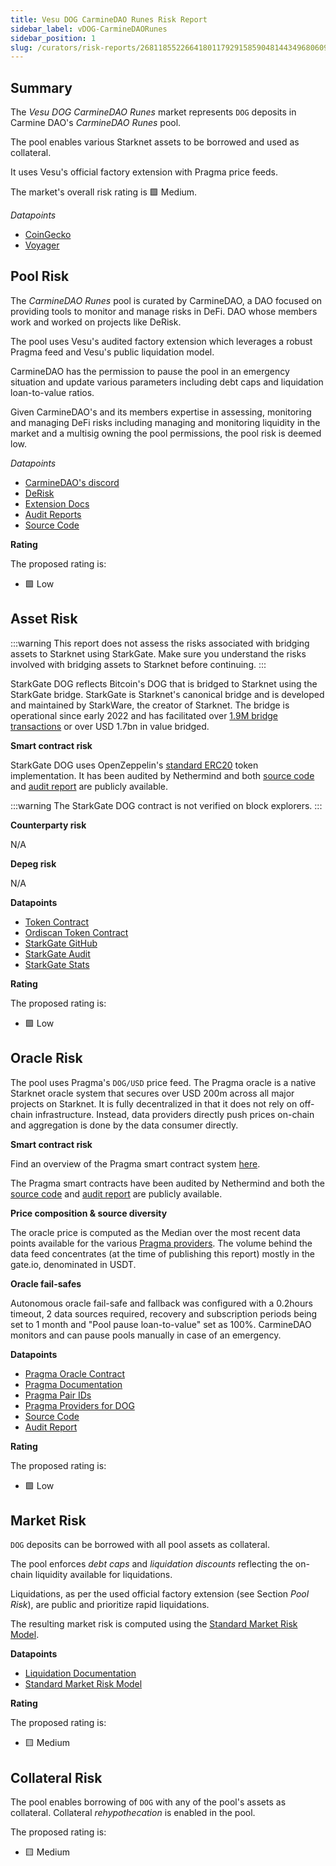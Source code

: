 ```yaml
---
title: Vesu DOG CarmineDAO Runes Risk Report
sidebar_label: vDOG-CarmineDAORunes
sidebar_position: 1
slug: /curators/risk-reports/2681185522664180117929158590481443496806090795357786716961716864181408932939/dog
---
```




## Summary

The *Vesu DOG CarmineDAO Runes* market represents `DOG` deposits in Carmine DAO's *CarmineDAO Runes* pool.

The pool enables various Starknet assets to be borrowed and used as collateral.

It uses Vesu's official factory extension with Pragma price feeds.

The market's overall risk rating is 🟩 Medium.

*Datapoints*

- [CoinGecko](https://www.coingecko.com/en/coins/dog-bitcoin)
- [Voyager](https://voyager.online/contract/0x40e81cfeb176bfdbc5047bbc55eb471cfab20a6b221f38d8fda134e1bfffca4)


## Pool Risk

The *CarmineDAO Runes* pool is curated by CarmineDAO, a DAO focused on providing tools to monitor and manage risks in DeFi. DAO whose members work and worked on projects like DeRisk.

The pool uses Vesu's audited factory extension which leverages a robust Pragma feed and Vesu's public liquidation model.

CarmineDAO has the permission to pause the pool in an emergency situation and update various parameters including debt caps and liquidation loan-to-value ratios. 

Given CarmineDAO's and its members expertise in assessing, monitoring and managing DeFi risks including managing and monitoring liquidity in the market and a multisig owning the pool permissions, the pool risk is deemed low.

*Datapoints*

- [CarmineDAO's discord](https://discord.com/invite/uRs7j8w3bX)
- [DeRisk](https://www.carmine.finance/derisk)
- [Extension Docs](https://docs.vesu.xyz/)
- [Audit Reports](https://github.com/vesuxyz/security)
- [Source Code](https://github.com/vesuxyz/vesu-v1/blob/main/src/extension/default_extension_po.cairo)

**Rating**

The proposed rating is:

- 🟩 Low


## Asset Risk

:::warning
This report does not assess the risks associated with bridging assets to Starknet using StarkGate.
Make sure you understand the risks involved with bridging assets to Starknet before continuing.
:::

StarkGate DOG reflects Bitcoin's DOG that is bridged to Starknet using the StarkGate bridge. 
StarkGate is Starknet's canonical bridge and is developed and maintained by StarkWare, the creator of Starknet.
The bridge is operational since early 2022 and has facilitated over [1.9M bridge transactions](https://dune.com/sapiens/starknet-insighttokenomics-and-bridge-stats) or over USD 1.7bn in value bridged.

**Smart contract risk**

StarkGate DOG uses OpenZeppelin's [standard ERC20](https://github.com/OpenZeppelin/cairo-contracts) token implementation.
It has been audited by Nethermind and both [source code](https://github.com/starknet-io/starkgate-contracts) and [audit report](https://github.com/NethermindEth/PublicAuditReports/blob/main/NM0064-DRAFT_STARKGATE.pdf) are publicly available.

:::warning
The StarkGate DOG contract is not verified on block explorers.
:::

**Counterparty risk**

N/A

**Depeg risk**

N/A

**Datapoints**

- [Token Contract](https://voyager.online/contract/0x40e81cfeb176bfdbc5047bbc55eb471cfab20a6b221f38d8fda134e1bfffca4)
- [Ordiscan Token Contract](https://ordiscan.com/rune/DOGGOTOTHEMOON)
- [StarkGate GitHub](https://github.com/starknet-io/starkgate-contracts)
- [StarkGate Audit](https://github.com/NethermindEth/PublicAuditReports/blob/main/NM0064-DRAFT_STARKGATE.pdf)
- [StarkGate Stats](https://dune.com/sapiens/starknet-insighttokenomics-and-bridge-stats)

**Rating**

The proposed rating is:

- 🟩 Low


## Oracle Risk

The pool uses Pragma's `DOG/USD` price feed.
The Pragma oracle is a native Starknet oracle system that secures over USD 200m across all major projects on Starknet.
It is fully decentralized in that it does not rely on off-chain infrastructure. Instead, data providers directly push prices on-chain and aggregation is done by the data consumer directly.

**Smart contract risk**

Find an overview of the Pragma smart contract system [here](https://github.com/Astraly-Labs/pragma-oracle?tab=readme-ov-file#overview).

The Pragma smart contracts have been audited by Nethermind and both the [source code](https://github.com/Astraly-Labs/pragma-oracle) and [audit report](https://github.com/astraly-labs/pragma-oracle/tree/main/audits) are publicly available.

**Price composition & source diversity**

The oracle price is computed as the Median over the most recent data points available for the various [Pragma providers](https://www.pragma.build/asset/DOG-USD?network=mainnet).
The volume behind the data feed concentrates (at the time of publishing this report) mostly in the gate.io, denominated in USDT.

**Oracle fail-safes**

Autonomous oracle fail-safe and fallback was configured with a 0.2hours timeout, 2 data sources required, recovery and subscription periods being set to 1 month and "Pool pause loan-to-value" set as 100%. CarmineDAO monitors and can pause pools manually in case of an emergency.

**Datapoints**

- [Pragma Oracle Contract](https://voyager.online/contract/0x02a85bd616f912537c50a49a4076db02c00b29b2cdc8a197ce92ed1837fa875b)
- [Pragma Documentation](https://docs.pragma.build/Resources/Cairo%201/data-feeds/consuming-data)
- [Pragma Pair IDs](https://docs.pragma.build/Resources/Cairo%201/data-feeds/supported-assets)
- [Pragma Providers for DOG](https://www.pragma.build/asset/DOG-USD?network=mainnet)
- [Source Code](https://github.com/Astraly-Labs/pragma-oracle)
- [Audit Report](https://github.com/astraly-labs/pragma-oracle/tree/main/audits)

**Rating**

The proposed rating is:

- 🟩 Low


## Market Risk

`DOG` deposits can be borrowed with all pool assets as collateral.

The pool enforces *debt caps* and *liquidation discounts* reflecting the on-chain liquidity available for liquidations.

Liquidations, as per the used official factory extension (see Section *Pool Risk*), are public and prioritize rapid liquidations.

The resulting market risk is computed using the [Standard Market Risk Model](https://docs.google.com/spreadsheets/d/1zU9IRKCX8xicSNd4UV78hMEw_rf-ZtGL/edit?usp=sharing&ouid=108086377410680948516&rtpof=true&sd=true).

**Datapoints**

- [Liquidation Documentation](https://docs.vesu.xyz)
- [Standard Market Risk Model](https://docs.google.com/spreadsheets/d/1zU9IRKCX8xicSNd4UV78hMEw_rf-ZtGL/edit?usp=sharing&ouid=108086377410680948516&rtpof=true&sd=true)

**Rating**

The proposed rating is:

- 🟨 Medium


## Collateral Risk

The pool enables borrowing of `DOG` with any of the pool's assets as collateral. Collateral *rehypothecation* is enabled in the pool. 

The proposed rating is:

- 🟨 Medium
